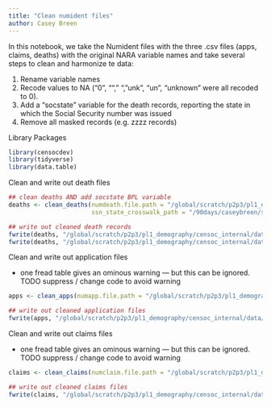 ```yaml
---
title: "Clean numident files"
author: Casey Breen 
---
```


In this notebook, we take the Numident files with the three .csv files (apps, claims, deaths) with the original NARA variable names and take several steps to clean and harmonize te data:

1. Rename variable names
2. Recode values to NA ("0", "", " ", "unk", "un", "unknown" were all recoded to 0). 
3. Add a "socstate" variable for the death records, reporting the state in which the Social Security number was issued 
4. Remove all masked records (e.g. zzzz records)

Library Packages

```r
library(censocdev)
library(tidyverse)
library(data.table)
```

Clean and write out death files 

```r
## clean deaths AND add socstate BPL variable
deaths <- clean_deaths(numdeath.file.path = "/global/scratch/p2p3/pl1_demography/censoc_internal/data/numident/1_numident_files_with_original_varnames/deaths_original.csv",
                       ssn_state_crosswalk_path = "/90days/caseybreen/ssn_to_state_crosswalk.csv")

## write out cleaned death records
fwrite(deaths, "/global/scratch/p2p3/pl1_demography/censoc_internal/data/numident/2_numident_files_cleaned/deaths_cleaned.csv")
fwrite(deaths, "/global/scratch/p2p3/pl1_demography/censoc_internal/data/numident/3_numident_files_cleaned_and_condensed/deaths_cleaned.csv")
```

Clean and write out application files 

- one fread table gives an ominous warning — but this can be ignored. 
TODO suppress / change code to avoid warning
```r
apps <- clean_apps(numapp.file.path = "/global/scratch/p2p3/pl1_demography/censoc_internal/data/numident/1_numident_files_with_original_varnames/applications_original.csv")

## write out cleaned application files
fwrite(apps, "/global/scratch/p2p3/pl1_demography/censoc_internal/data/numident/2_numident_files_cleaned/apps_cleaned.csv")
```

Clean and write out claims files 

- one fread table gives an ominous warning — but this can be ignored. 
TODO suppress / change code to avoid warning
```r
claims <- clean_claims(numclaim.file.path = "/global/scratch/p2p3/pl1_demography/censoc_internal/data/numident/1_numident_files_with_original_varnames/claims_original.csv")

## write out cleaned claims files
fwrite(claims, "/global/scratch/p2p3/pl1_demography/censoc_internal/data/numident/2_numident_files_cleaned/claims_cleaned.csv")
```
